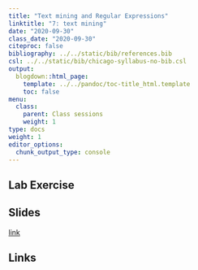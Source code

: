```yaml
---
title: "Text mining and Regular Expressions"
linktitle: "7: text mining"
date: "2020-09-30"
class_date: "2020-09-30"
citeproc: false
bibliography: ../../static/bib/references.bib
csl: ../../static/bib/chicago-syllabus-no-bib.csl
output:
  blogdown::html_page:
    template: ../../pandoc/toc-title_html.template
    toc: false
menu:
  class:
    parent: Class sessions
    weight: 1
type: docs
weight: 1
editor_options: 
  chunk_output_type: console
---
```


## Lab Exercise


## Slides

[link](/slides/07-textmining/slides.html)

## Links
